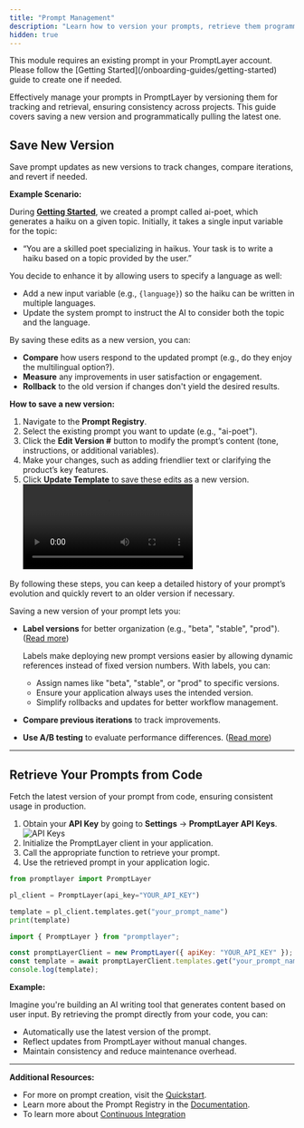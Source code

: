 ```yaml
---
title: "Prompt Management"
description: "Learn how to version your prompts, retrieve them programmatically, and keep them organized in PromptLayer."
hidden: true
---
```


<Tip>
  This module requires an existing prompt in your PromptLayer account. Please
  follow the [Getting Started](/onboarding-guides/getting-started) guide to
  create one if needed.
</Tip>

Effectively manage your prompts in PromptLayer by versioning them for tracking and retrieval, ensuring consistency across projects. This guide covers saving a new version and programmatically pulling the latest one.

## Save New Version

Save prompt updates as new versions to track changes, compare iterations, and revert if needed.

**Example Scenario:**

During **[Getting Started](/onboarding-guides/getting-started)**, we created a prompt called ai-poet, which generates a haiku on a given topic. Initially, it takes a single input variable for the topic:

- “You are a skilled poet specializing in haikus. Your task is to write a haiku based on a topic provided by the user.”

You decide to enhance it by allowing users to specify a language as well:

- Add a new input variable (e.g., `{language}`) so the haiku can be written in multiple languages.
- Update the system prompt to instruct the AI to consider both the topic and the language.

By saving these edits as a new version, you can:

- **Compare** how users respond to the updated prompt (e.g., do they enjoy the multilingual option?).
- **Measure** any improvements in user satisfaction or engagement.
- **Rollback** to the old version if changes don't yield the desired results.

**How to save a new version:**

1. Navigate to the **Prompt Registry**.
2. Select the existing prompt you want to update (e.g., "ai-poet").
3. Click the **Edit Version #** button to modify the prompt’s content (tone, instructions, or additional variables).
4. Make your changes, such as adding friendlier text or clarifying the product’s key features.
5. Click **Update Template** to save these edits as a new version.
   <video controls>
     <source src="./videos/add-new-version.mp4" type="video/mp4" />
   </video>

By following these steps, you can keep a detailed history of your prompt’s evolution and quickly revert to an older version if necessary.

Saving a new version of your prompt lets you:

- **Label versions** for better organization (e.g., "beta", "stable", "prod"). ([Read more](/features/prompt-registry/release-labels))

  Labels make deploying new prompt versions easier by allowing dynamic references instead of fixed version numbers. With labels, you can:

  - Assign names like "beta", "stable", or "prod" to specific versions.
  - Ensure your application always uses the intended version.
  - Simplify rollbacks and updates for better workflow management.

- **Compare previous iterations** to track improvements.
- **Use A/B testing** to evaluate performance differences. ([Read more](/why-promptlayer/ab-releases))

---

## Retrieve Your Prompts from Code

Fetch the latest version of your prompt from code, ensuring consistent usage in production.

1. Obtain your **API Key** by going to **Settings** → **PromptLayer API Keys**.
   <img src="./images/api-keys.png" alt="API Keys" />
2. Initialize the PromptLayer client in your application.
3. Call the appropriate function to retrieve your prompt.
4. Use the retrieved prompt in your application logic.

<CodeGroup>

```python Python
from promptlayer import PromptLayer

pl_client = PromptLayer(api_key="YOUR_API_KEY")

template = pl_client.templates.get("your_prompt_name")
print(template)
```

```js Javascript
import { PromptLayer } from "promptlayer";

const promptLayerClient = new PromptLayer({ apiKey: "YOUR_API_KEY" });
const template = await promptLayerClient.templates.get("your_prompt_name");
console.log(template);
```

</CodeGroup>

**Example:**

Imagine you're building an AI writing tool that generates content based on user input. By retrieving the prompt directly from your code, you can:

- Automatically use the latest version of the prompt.
- Reflect updates from PromptLayer without manual changes.
- Maintain consistency and reduce maintenance overhead.

---

**Additional Resources:**

- For more on prompt creation, visit the [Quickstart](/quickstart).
- Learn more about the Prompt Registry in the [Documentation](/features/prompt-registry/overview).
- To learn more about [Continuous Integration](/features/evaluations/continuous-integration#continuous-integration)
